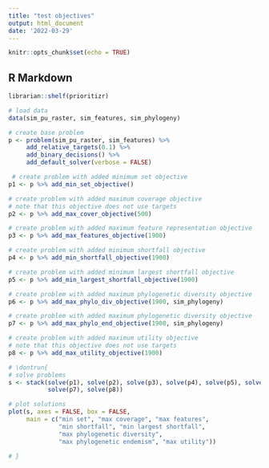 ```yaml
---
title: "test objectives"
output: html_document
date: '2022-03-29'
---
```


```r
knitr::opts_chunk$set(echo = TRUE)
```

## R Markdown

```r
librarian::shelf(prioritizr)

# load data
data(sim_pu_raster, sim_features, sim_phylogeny)

# create base problem
p <- problem(sim_pu_raster, sim_features) %>%
     add_relative_targets(0.1) %>%
     add_binary_decisions() %>%
     add_default_solver(verbose = FALSE)

 # create problem with added minimum set objective
p1 <- p %>% add_min_set_objective()

# create problem with added maximum coverage objective
# note that this objective does not use targets
p2 <- p %>% add_max_cover_objective(500)

# create problem with added maximum feature representation objective
p3 <- p %>% add_max_features_objective(1900)

# create problem with added minimum shortfall objective
p4 <- p %>% add_min_shortfall_objective(1900)

# create problem with added minimum largest shortfall objective
p5 <- p %>% add_min_largest_shortfall_objective(1900)

# create problem with added maximum phylogenetic diversity objective
p6 <- p %>% add_max_phylo_div_objective(1900, sim_phylogeny)

# create problem with added maximum phylogenetic diversity objective
p7 <- p %>% add_max_phylo_end_objective(1900, sim_phylogeny)

# create problem with added maximum utility objective
# note that this objective does not use targets
p8 <- p %>% add_max_utility_objective(1900)

# \dontrun{
# solve problems
s <- stack(solve(p1), solve(p2), solve(p3), solve(p4), solve(p5), solve(p6),
           solve(p7), solve(p8))

# plot solutions
plot(s, axes = FALSE, box = FALSE,
     main = c("min set", "max coverage", "max features",
              "min shortfall", "min largest shortfall",
              "max phylogenetic diversity",
              "max phylogenetic endemism", "max utility"))

# }

```

